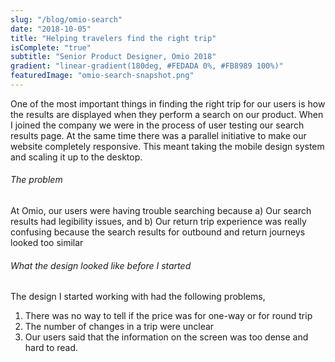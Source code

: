 ```yaml
---
slug: "/blog/omio-search"
date: "2018-10-05"
title: "Helping travelers find the right trip"
isComplete: "true"
subtitle: "Senior Product Designer, Omio 2018"
gradient: "linear-gradient(180deg, #FEDADA 0%, #FB8989 100%)"
featuredImage: "omio-search-snapshot.png"
---
```


One of the most important things in finding the right trip for our users is how the results are displayed when they perform a search on our product. When I joined the company we were in the process of user testing our search results page. At the same time there was a parallel initiative to make our website completely responsive. This meant taking the mobile design system and scaling it up to the desktop. 

###### The problem
At Omio, our users were having trouble searching because a) Our search results had legibility issues, and b) Our return trip experience was really confusing because the search results for outbound and return journeys looked too similar

###### What the design looked like before I started
The design I started working with had the following problems, 
1. There was no way to tell if the price was for one-way or for round trip
2. The number of changes in a trip were unclear
3. Our users said that the information on the screen was too dense and hard to read.